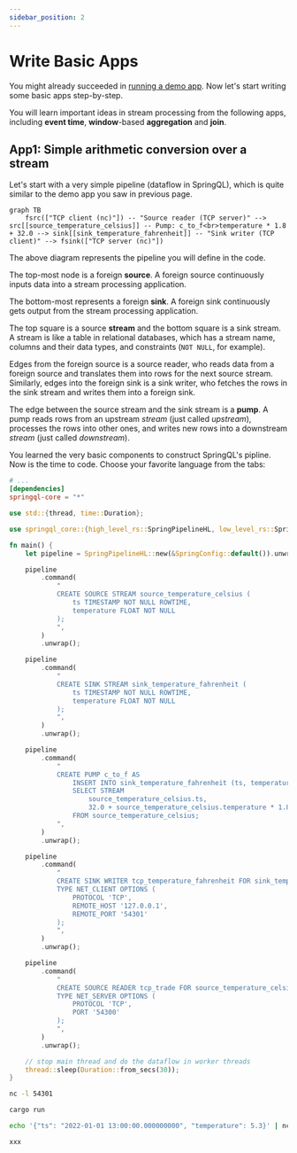 ```yaml
---
sidebar_position: 2
---
```



# Write Basic Apps

You might already succeeded in [running a demo app](./install-and-run-app).
Now let's start writing some basic apps step-by-step.

You will learn important ideas in stream processing from the following apps, including **event time**, **window**-based **aggregation** and **join**.

## App1: Simple arithmetic conversion over a stream

Let's start with a very simple pipeline (dataflow in SpringQL), which is quite similar to the demo app you saw in previous page.

```mermaid
graph TB
    fsrc(["TCP client (nc)"]) -- "Source reader (TCP server)" --> src[[source_temperature_celsius]] -- Pump: c_to_f<br>temperature * 1.8 + 32.0 --> sink[[sink_temperature_fahrenheit]] -- "Sink writer (TCP client)" --> fsink(["TCP server (nc)"])
```

The above diagram represents the pipeline you will define in the code.

The top-most node is a foreign **source**. A foreign source continuously inputs data into a stream processing application.

The bottom-most represents a foreign **sink**. A foreign sink continuously gets output from the stream processing application.

The top square is a source **stream** and the bottom square is a sink stream. A stream is like a table in relational databases, which has a stream name, columns and their data types, and constraints (`NOT NULL`, for example).

Edges from the foreign source is a source reader, who reads data from a foreign source and translates them into rows for the next source stream.
Similarly, edges into the foreign sink is a sink writer, who fetches the rows in the sink stream and writes them into a foreign sink.

The edge between the source stream and the sink stream is a **pump**. A pump reads rows from an upstream _stream_ (just called _upstream_), processes the rows into other ones, and writes new rows into a downstream _stream_ (just called _downstream_).

You learned the very basic components to construct SpringQL's pipline. Now is the time to code.
Choose your favorite language from the tabs:

<Tabs>
<TabItem value="rust" label="Rust">

```toml title="Cargo.toml"
# ...
[dependencies]
springql-core = "*"
```

```rust title="main.rs"
use std::{thread, time::Duration};

use springql_core::{high_level_rs::SpringPipelineHL, low_level_rs::SpringConfig};

fn main() {
    let pipeline = SpringPipelineHL::new(&SpringConfig::default()).unwrap();

    pipeline
        .command(
            "
            CREATE SOURCE STREAM source_temperature_celsius (
                ts TIMESTAMP NOT NULL ROWTIME,    
                temperature FLOAT NOT NULL
            );
            ",
        )
        .unwrap();

    pipeline
        .command(
            "
            CREATE SINK STREAM sink_temperature_fahrenheit (
                ts TIMESTAMP NOT NULL ROWTIME,    
                temperature FLOAT NOT NULL
            );
            ",
        )
        .unwrap();

    pipeline
        .command(
            "
            CREATE PUMP c_to_f AS
                INSERT INTO sink_temperature_fahrenheit (ts, temperature)
                SELECT STREAM
                    source_temperature_celsius.ts,
                    32.0 + source_temperature_celsius.temperature * 1.8
                FROM source_temperature_celsius;
            ",
        )
        .unwrap();

    pipeline
        .command(
            "
            CREATE SINK WRITER tcp_temperature_fahrenheit FOR sink_temperature_fahrenheit
            TYPE NET_CLIENT OPTIONS (
                PROTOCOL 'TCP',
                REMOTE_HOST '127.0.0.1',
                REMOTE_PORT '54301'
            );
            ",
        )
        .unwrap();

    pipeline
        .command(
            "
            CREATE SOURCE READER tcp_trade FOR source_temperature_celsius
            TYPE NET_SERVER OPTIONS (
                PROTOCOL 'TCP',
                PORT '54300'
            );
            ",
        )
        .unwrap();

    // stop main thread and do the dataflow in worker threads
    thread::sleep(Duration::from_secs(30));
}
```

```bash title="Run the app (launch foreign sink)"
nc -l 54301
```

```bash title="Run the app (start app)"
cargo run
```

```bash title="Run the app (input from foreign source)"
echo '{"ts": "2022-01-01 13:00:00.000000000", "temperature": 5.3}' | nc localhost 54300
```

</TabItem>

<TabItem value="c" label="C">

```c title="main.rs"
xxx
```

</TabItem>
</Tabs>
